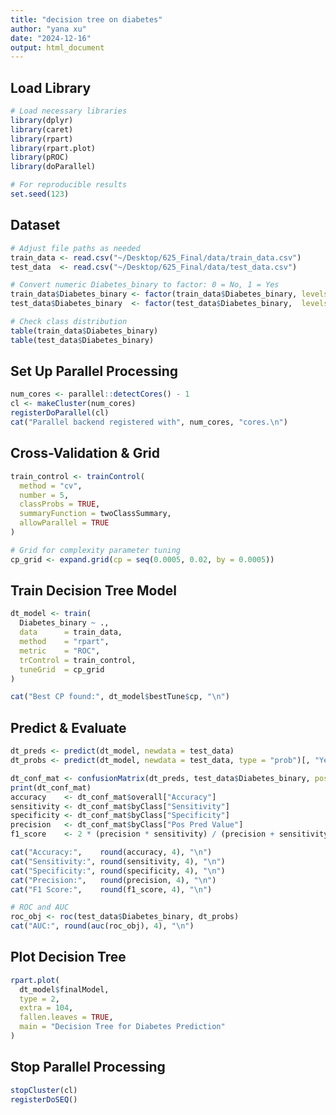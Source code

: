 ```yaml
---
title: "decision tree on diabetes"
author: "yana xu"
date: "2024-12-16"
output: html_document
---
```

## Load Library
```r
# Load necessary libraries
library(dplyr)
library(caret)
library(rpart)
library(rpart.plot)
library(pROC)
library(doParallel)

# For reproducible results
set.seed(123)
```

## Dataset
```r
# Adjust file paths as needed
train_data <- read.csv("~/Desktop/625_Final/data/train_data.csv")
test_data  <- read.csv("~/Desktop/625_Final/data/test_data.csv")

# Convert numeric Diabetes_binary to factor: 0 = No, 1 = Yes
train_data$Diabetes_binary <- factor(train_data$Diabetes_binary, levels = c("0", "1"), labels = c("No", "Yes"))
test_data$Diabetes_binary  <- factor(test_data$Diabetes_binary,  levels = c("0", "1"), labels = c("No", "Yes"))

# Check class distribution
table(train_data$Diabetes_binary)
table(test_data$Diabetes_binary)

```

## Set Up Parallel Processing

```r
num_cores <- parallel::detectCores() - 1
cl <- makeCluster(num_cores)
registerDoParallel(cl)
cat("Parallel backend registered with", num_cores, "cores.\n")
```
## Cross-Validation & Grid 
```r
train_control <- trainControl(
  method = "cv",
  number = 5,
  classProbs = TRUE,        
  summaryFunction = twoClassSummary,
  allowParallel = TRUE
)

# Grid for complexity parameter tuning
cp_grid <- expand.grid(cp = seq(0.0005, 0.02, by = 0.0005))
```

## Train Decision Tree Model
```r
dt_model <- train(
  Diabetes_binary ~ .,
  data      = train_data,
  method    = "rpart",
  metric    = "ROC",
  trControl = train_control,
  tuneGrid  = cp_grid
)

cat("Best CP found:", dt_model$bestTune$cp, "\n")
```

## Predict & Evaluate
```r
dt_preds <- predict(dt_model, newdata = test_data)
dt_probs <- predict(dt_model, newdata = test_data, type = "prob")[, "Yes"]

dt_conf_mat <- confusionMatrix(dt_preds, test_data$Diabetes_binary, positive = "Yes")
print(dt_conf_mat)
accuracy    <- dt_conf_mat$overall["Accuracy"]
sensitivity <- dt_conf_mat$byClass["Sensitivity"]
specificity <- dt_conf_mat$byClass["Specificity"]
precision   <- dt_conf_mat$byClass["Pos Pred Value"]
f1_score    <- 2 * (precision * sensitivity) / (precision + sensitivity)

cat("Accuracy:",    round(accuracy, 4), "\n")
cat("Sensitivity:", round(sensitivity, 4), "\n")
cat("Specificity:", round(specificity, 4), "\n")
cat("Precision:",   round(precision, 4), "\n")
cat("F1 Score:",    round(f1_score, 4), "\n")

# ROC and AUC
roc_obj <- roc(test_data$Diabetes_binary, dt_probs)
cat("AUC:", round(auc(roc_obj), 4), "\n")
```

## Plot Decision Tree
```r
rpart.plot(
  dt_model$finalModel,
  type = 2,
  extra = 104,
  fallen.leaves = TRUE,
  main = "Decision Tree for Diabetes Prediction"
)
```
## Stop Parallel Processing

```r
stopCluster(cl)
registerDoSEQ()
```
